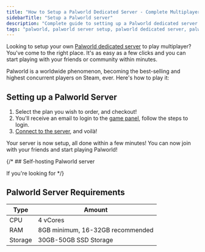 ---
title: "How to Setup a Palworld Dedicated Server - Complete Multiplayer Setup Guide"
sidebarTitle: "Setup a Palworld server"
description: "Complete guide to setting up a Palworld dedicated server for multiplayer gameplay. Learn server requirements, configuration steps, and how to start playing with friends in minutes."
tags: "palworld, palworld server setup, palworld dedicated server, palworld multiplayer"
---

Looking to setup your own [Palworld dedicated server](https://berrybyte.net/palworld-server-hosting) to play multiplayer? You've come to the right place. It's as easy as a few clicks and you can start playing with your friends or community within minutes.

Palworld is a worldwide phenomenon, becoming the best-selling and highest concurrent players on Steam, ever. Here's how to play it:

## Setting up a Palworld Server

1. Select the plan you wish to order, and checkout!
2. You'll receive an email to login to the [game panel](https://game.berrybyte.net), follow the steps to login.
3. [Connect to the server](./join-server), and voilà!

Your server is now setup, all done within a few minutes! You can now join with your friends and start playing Palworld!

{/* ## Self-hosting Palworld server

If you're looking for  */}


## Palworld Server Requirements

| Type     | Amount                                |
| -------- | ------------------------------------- |
| CPU      | 4 vCores                              |
| RAM      | 8GB minimum, 16-32GB recommended      |
| Storage  | 30GB-50GB SSD Storage                 |


